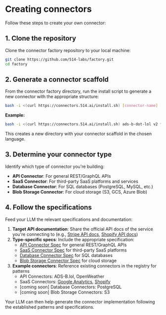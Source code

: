 # Creating connectors

Follow these steps to create your own connector:

## 1. Clone the repository

Clone the connector factory repository to your local machine:

```bash
git clone https://github.com/514-labs/factory.git
cd factory
```

## 2. Generate a connector scaffold

From the connector factory directory, run the install script to generate a new connector with the appropriate structure:

```bash
bash -i <(curl https://connectors.514.ai/install.sh) [connector-name] [version] [author] [language]
```

**Example:**
```bash
bash -i <(curl https://connectors.514.ai/install.sh) ads-b-dot-lol v2 fiveonefour typescript
```

This creates a new directory with your connector scaffold in the chosen language.

## 3. Determine your connector type

Identify which type of connector you're building:

- **API Connector**: For general REST/GraphQL APIs
- **SaaS Connector**: For third-party SaaS platforms and services
- **Database Connector**: For SQL databases (PostgreSQL, MySQL, etc.)
- **Blob Storage Connector**: For cloud storage (S3, GCS, Azure Blob)

## 4. Follow the specifications

Feed your LLM the relevant specifications and documentation:

1. **Target API documentation**: Share the official API docs of the service you're connecting to (e.g., [Stripe API docs](https://stripe.com/docs/api), [Shopify API docs](https://shopify.dev/docs/api))
2. **Type-specific specs**: Include the appropriate specification:
   - [API Connector Spec](/docs/connectors/specifications) for general REST/GraphQL APIs
   - [SaaS Connector Spec](/docs/connectors/specifications) for third-party SaaS platforms
   - [Database Connector Spec](/docs/connectors/specifications) for SQL databases  
   - [Blob Storage Connector Spec](/docs/connectors/specifications) for cloud storage
3. **Example connectors**: Reference existing connectors in the registry for patterns
   - API Connectors: ADS-B.lol, OpenWeather
   - SaaS Connectors: [Google Analytics](/connector-registry/google-analytics/v4/fiveonefour/typescript/README.md), [Shopify](/connector-registry/shopify/v2025-01/fiveonefour/typescript/README.md)
   - [coming soon] Database Connectors: PostgreSQL
   - [coming soon] Blob Storage Connectors: S3

Your LLM can then help generate the connector implementation following the established patterns and specifications.